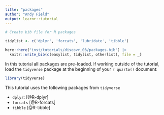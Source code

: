 ```yaml
---
title: "packages"
author: "Andy Field"
output: learnr::tutorial
---
```



```r
# Create bib file for R packages

tidylist <- c('dplyr', 'forcats', 'lubridate', 'tibble')

here::here("inst/tutorials/discovr_03/packages.bib") |>
  knitr::write_bib(c(easylist, tidylist, otherlist), file = _)
```

In this tutorial all packages are pre-loaded. If working outside of the tutorial, load the `tidyverse` package at the beginning of your `r quarto()` document:

```r
library(tidyverse)
```

This tutorial uses the following packages from `tidyverse`
 
- `dplyr`: [@R-dplyr]
- `forcats` [@R-forcats]
- `tibble` [@R-tibble]
